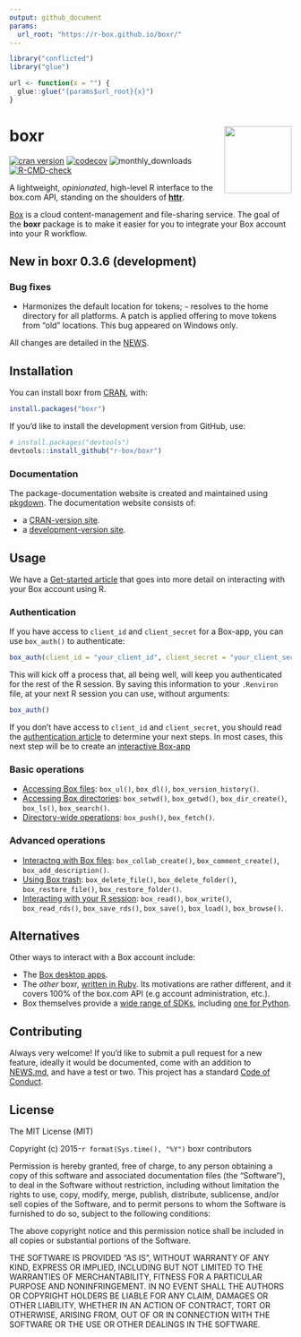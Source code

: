 ```yaml
---
output: github_document
params:
  url_root: "https://r-box.github.io/boxr/"
---
```


<!-- README.md is generated from README.Rmd. Please edit that file -->

```r
library("conflicted")
library("glue")

url <- function(x = "") {
  glue::glue("{params$url_root}{x}")
}
```

# boxr <img src="man/figures/logo.png" align="right" alt="" width="120" />

<!-- badges: start -->
[![cran version](https://www.r-pkg.org/badges/version/boxr)](https://CRAN.R-project.org/package=boxr)
[![codecov](https://codecov.io/gh/r-box/boxr/branch/main/graph/badge.svg?token=eeGrWfmg4P)](https://codecov.io/gh/r-box/boxr)
![monthly_downloads](https://cranlogs.r-pkg.org/badges/boxr)
[![R-CMD-check](https://github.com/r-box/boxr/actions/workflows/R-CMD-check.yaml/badge.svg)](https://github.com/r-box/boxr/actions/workflows/R-CMD-check.yaml)
<!-- badges: end -->

A lightweight, *opinionated*, high-level R interface to the box.com API, standing on the shoulders of **[httr](https://github.com/r-lib/httr)**.

[Box](https://www.box.com) is a cloud content-management and file-sharing service. The goal of the **boxr** package is to make it easier for you to integrate your Box account into your R workflow.

## New in boxr 0.3.6 (development)

### Bug fixes

- Harmonizes the default location for tokens; `~` resolves to the home directory for all platforms. 
  A patch is applied offering to move tokens from "old" locations. 
  This bug appeared on Windows only.

All changes are detailed in the [NEWS](`r url("news/")`).

## Installation

You can install boxr from [CRAN](https://CRAN.R-project.org/package=boxr), with:

```R
install.packages("boxr")
```
 
If you'd like to install the development version from GitHub, use:

```R
# install.packages("devtools")
devtools::install_github("r-box/boxr")
```

### Documentation

The package-documentation website is created and maintained using [pkgdown](https://pkgdown.r-lib.org). The documentation website consists of:

  - a [CRAN-version site](`r url()`).
  - a [development-version site](`r url("dev/")`).

## Usage

We have a [Get-started article](`r url("articles/boxr.html")`) that goes into more detail on interacting with your Box account using R.

### Authentication


If you have access to `client_id` and `client_secret` for a Box-app, you can use `box_auth()` to authenticate:

```r
box_auth(client_id = "your_client_id", client_secret = "your_client_secret")
```

This will kick off a process that, all being well, will keep you authenticated for the rest of the R session. By saving this information to your `.Renviron` file, at your next R session you can use, without arguments:

```r
box_auth()
```

If you don't have access to `client_id` and `client_secret`, you should read the [authentication article](`r url("articles/boxr-apps.html")`) to determine your next steps. In most cases, this next step will be to create an [interactive Box-app](`r url("articles/boxr-app-interactive.html")`) 

### Basic operations

  - [Accessing Box files](`r url("articles/boxr.html#files")`): `box_ul()`, `box_dl()`, `box_version_history()`.
  - [Accessing Box directories](`r url("articles/boxr.html#directories")`): `box_setwd()`, `box_getwd()`, `box_dir_create()`, `box_ls()`, `box_search()`.
  - [Directory-wide operations](`r url("articles/boxr.html#directory-wide-operations")`): `box_push()`, `box_fetch()`.
  
### Advanced operations

  - [Interactng with Box files](`r url("articles/boxr.html#box-file-interaction")`):  `box_collab_create()`, `box_comment_create()`, `box_add_description()`.
  - [Using Box trash](`r url("articles/boxr.html#using-box-trash")`): `box_delete_file()`, `box_delete_folder()`, `box_restore_file()`, `box_restore_folder()`.
  - [Interacting with your R session](`r url("articles/boxr.html#interacting-with-your-r-session")`): `box_read()`, `box_write()`, `box_read_rds()`, `box_save_rds()`, `box_save()`, `box_load()`, `box_browse()`.

## Alternatives

Other ways to interact with a Box account include:

  - The [Box desktop apps](https://www.box.com/resources/downloads).
  - The *other* boxr, [written in Ruby](https://github.com/cburnette/boxr). Its motivations are rather different, and it covers 100% of the box.com API (e.g account administration, etc.).
  - Box themselves provide a [wide range of SDKs](https://github.com/box), including [one for Python](https://github.com/box/box-python-sdk).

## Contributing

Always very welcome! If you'd like to submit a pull request for a new feature, ideally it would be documented, come with an addition to [NEWS.md](`r url("news/")`), and have a test or two. This project has a standard [Code of Conduct](`r url("CONDUCT.html")`).

## License

The MIT License (MIT)

Copyright (c) 2015-`r format(Sys.time(), "%Y")` boxr contributors

Permission is hereby granted, free of charge, to any person obtaining a copy
of this software and associated documentation files (the "Software"), to deal
in the Software without restriction, including without limitation the rights
to use, copy, modify, merge, publish, distribute, sublicense, and/or sell
copies of the Software, and to permit persons to whom the Software is
furnished to do so, subject to the following conditions:

The above copyright notice and this permission notice shall be included in all
copies or substantial portions of the Software.

THE SOFTWARE IS PROVIDED "AS IS", WITHOUT WARRANTY OF ANY KIND, EXPRESS OR
IMPLIED, INCLUDING BUT NOT LIMITED TO THE WARRANTIES OF MERCHANTABILITY,
FITNESS FOR A PARTICULAR PURPOSE AND NONINFRINGEMENT. IN NO EVENT SHALL THE
AUTHORS OR COPYRIGHT HOLDERS BE LIABLE FOR ANY CLAIM, DAMAGES OR OTHER
LIABILITY, WHETHER IN AN ACTION OF CONTRACT, TORT OR OTHERWISE, ARISING FROM,
OUT OF OR IN CONNECTION WITH THE SOFTWARE OR THE USE OR OTHER DEALINGS IN THE
SOFTWARE.



